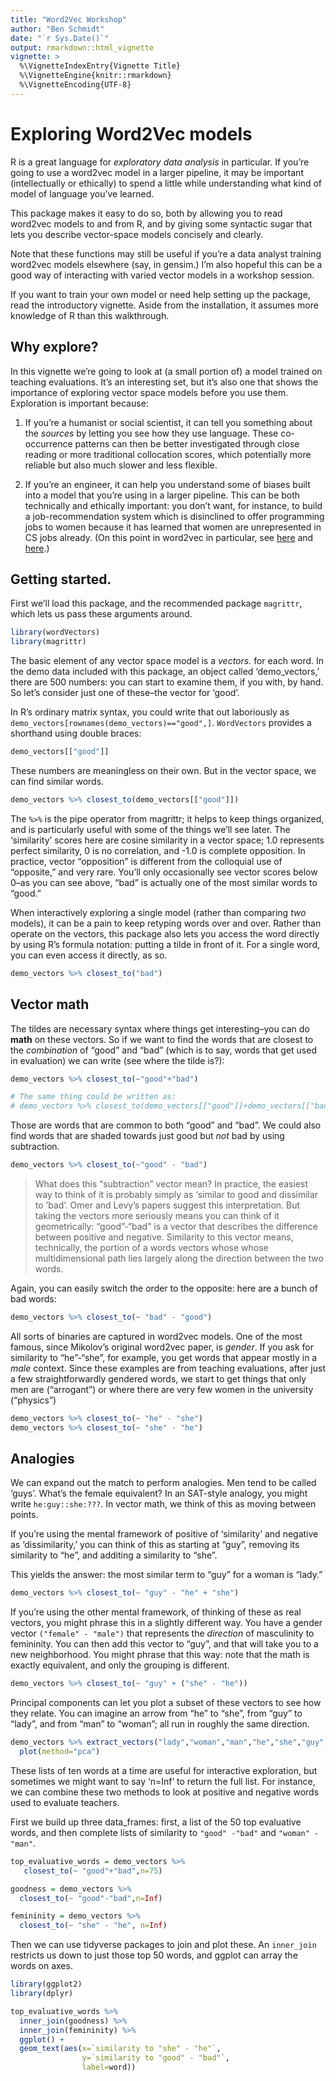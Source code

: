 ```yaml
---
title: "Word2Vec Workshop"
author: "Ben Schmidt"
date: "`r Sys.Date()`"
output: rmarkdown::html_vignette
vignette: >
  %\VignetteIndexEntry{Vignette Title}
  %\VignetteEngine{knitr::rmarkdown}
  %\VignetteEncoding{UTF-8}
---
```


# Exploring Word2Vec models

R is a great language for *exploratory data analysis* in particular. If you're going to use a word2vec model in a larger pipeline, it may be important (intellectually or ethically) to spend a little while understanding what kind of model of language you've learned.

This package makes it easy to do so, both by allowing you to read word2vec models to and from R, and by giving some syntactic sugar that lets you describe vector-space models concisely and clearly.

Note that these functions may still be useful if you're a data analyst training word2vec models elsewhere (say, in gensim.) I'm also hopeful this can be a good way of interacting with varied vector models in a workshop session.

If you want to train your own model or need help setting up the package, read the introductory vignette. Aside from the installation, it assumes more knowledge of R than this walkthrough.

## Why explore?

In this vignette we're going to look at (a small portion of) a model trained on teaching evaluations. It's an interesting set, but it's also one that shows the importance of exploring vector space models before you use them. Exploration is important because:

1. If you're a humanist or social scientist, it can tell you something about the *sources* by letting you see how they use language. These co-occurrence patterns can then be better investigated through close reading or more traditional collocation scores, which potentially more reliable but also much slower and less flexible.

2. If you're an engineer, it can help you understand some of biases built into a model that you're using in a larger pipeline. This can be both technically and ethically important: you don't want, for instance, to build a job-recommendation system which is disinclined to offer programming jobs to women because it has learned that women are unrepresented in CS jobs already.
(On this point in word2vec in particular, see [here](https://freedom-to-tinker.com/blog/randomwalker/language-necessarily-contains-human-biases-and-so-will-machines-trained-on-language-corpora/) and [here](https://arxiv.org/abs/1607.06520).)

## Getting started.

First we'll load this package, and the recommended package `magrittr`, which lets us pass these arguments around.

```r
library(wordVectors)
library(magrittr)
```

The basic element of any vector space model is a *vectors.* for each word. In the demo data included with this package, an object called 'demo_vectors,' there are 500 numbers: you can start to examine them, if you with, by hand. So let's consider just one of these--the vector for 'good'.

In R's ordinary matrix syntax, you could write that out laboriously as `demo_vectors[rownames(demo_vectors)=="good",]`. `WordVectors` provides a shorthand using double braces:

```r
demo_vectors[["good"]]
```

These numbers are meaningless on their own. But in the vector space, we can find similar words.

```r
demo_vectors %>% closest_to(demo_vectors[["good"]])
```

The `%>%` is the pipe operator from magrittr; it helps to keep things organized, and is particularly useful with some of the things we'll see later. The 'similarity' scores here are cosine similarity in a vector space; 1.0 represents perfect similarity, 0 is no correlation, and -1.0 is complete opposition. In practice, vector "opposition" is different from the colloquial use of "opposite," and very rare. You'll only occasionally see vector scores below 0--as you can see above, "bad" is actually one of the most similar words to "good."

When interactively exploring a single model (rather than comparing *two* models), it can be a pain to keep retyping words over and over. Rather than operate on the vectors, this package also lets you access the word directly by using R's formula notation: putting a tilde in front of it. For a single word, you can even access it directly, as so.

```r
demo_vectors %>% closest_to("bad")
```

## Vector math

The tildes are necessary syntax where things get interesting--you can do **math** on these vectors. So if we want to find the words that are closest to the *combination* of "good" and "bad" (which is to say, words that get used in evaluation) we can write (see where the tilde is?):

```r

demo_vectors %>% closest_to(~"good"+"bad")

# The same thing could be written as:
# demo_vectors %>% closest_to(demo_vectors[["good"]]+demo_vectors[["bad"]])
```

Those are words that are common to both "good" and "bad". We could also find words that are shaded towards just good but *not* bad by using subtraction.

```r
demo_vectors %>% closest_to(~"good" - "bad")
```

> What does this "subtraction" vector mean? 
> In practice, the easiest way to think of it is probably simply as 'similar to 
> good and dissimilar to 'bad'. Omer and Levy's papers suggest this interpretation.
> But taking the vectors more seriously means you can think of it geometrically: "good"-"bad" is
> a vector that describes the difference between positive and negative.
> Similarity to this vector means, technically, the portion of a words vectors whose
> whose multidimensional path lies largely along the direction between the two words. 

Again, you can easily switch the order to the opposite: here are a bunch of bad words:

```r
demo_vectors %>% closest_to(~ "bad" - "good")
```

All sorts of binaries are captured in word2vec models. One of the most famous, since Mikolov's original word2vec paper, is *gender*. If you ask for similarity to "he"-"she", for example, you get words that appear mostly in a *male* context. Since these examples are from teaching evaluations, after just a few straightforwardly gendered words, we start to get things that only men are ("arrogant") or where there are very few women in the university ("physics")

```r
demo_vectors %>% closest_to(~ "he" - "she")
demo_vectors %>% closest_to(~ "she" - "he")
```

## Analogies

We can expand out the match to perform analogies. Men tend to be called 'guys'. 
What's the female equivalent?
In an SAT-style analogy, you might write `he:guy::she:???`.
In vector math, we think of this as moving between points. 

If you're using the mental framework of positive of 'similarity' and
negative as 'dissimilarity,' you can think of this as starting at "guy",
removing its similarity to "he", and additing a similarity to "she".

This yields the answer: the most similar term to "guy" for a woman is "lady."

```r
demo_vectors %>% closest_to(~ "guy" - "he" + "she")
```

If you're using the other mental framework, of thinking of these as real vectors, 
you might phrase this in a slightly different way.
You have a gender vector `("female" - "male")` that represents the *direction* of masculinity 
to femininity. You can then add this vector to "guy", and that will take you to a new neighborhood. You might phrase that this way: note that the math is exactly equivalent, and
only the grouping is different.

```r
demo_vectors %>% closest_to(~ "guy" + ("she" - "he"))
```

Principal components can let you plot a subset of these vectors to see how they relate. You can imagine an arrow from "he" to "she", from "guy" to "lady", and from "man" to "woman"; all run in roughly the same direction.

```r

demo_vectors %>% extract_vectors("lady","woman","man","he","she","guy","man") %>% 
  plot(method="pca")

```

These lists of ten words at a time are useful for interactive exploration, but sometimes we might want to say 'n=Inf' to return the full list. For instance, we can combine these two methods to look at positive and negative words used to evaluate teachers. 

First we build up three data_frames: first, a list of the 50 top evaluative words, and then complete lists of similarity to `"good" -"bad"` and `"woman" - "man"`. 

```r
top_evaluative_words = demo_vectors %>% 
   closest_to(~ "good"+"bad",n=75)

goodness = demo_vectors %>% 
  closest_to(~ "good"-"bad",n=Inf) 

femininity = demo_vectors %>% 
  closest_to(~ "she" - "he", n=Inf)
```

Then we can use tidyverse packages to join and plot these.
An `inner_join` restricts us down to just those top 50 words, and ggplot
can array the words on axes.

```r
library(ggplot2)
library(dplyr)

top_evaluative_words %>%
  inner_join(goodness) %>%
  inner_join(femininity) %>%
  ggplot() + 
  geom_text(aes(x=`similarity to "she" - "he"`,
                y=`similarity to "good" - "bad"`,
                label=word))
```

